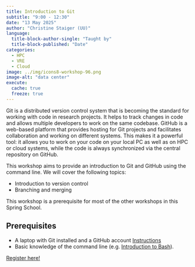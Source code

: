 ```yaml
---
title: Introduction to Git
subtitle: "9:00 - 12:30"
date: "13 May 2025"
author: "Christine Staiger (UU)"
language: 
  title-block-author-single: "Taught by"
  title-block-published: "Date"
categories:
  - HPC
  - VRE
  - Cloud
image: ../img/icons8-workshop-96.png
image-alt: "data center"
execute: 
  cache: true
  freeze: true
---
```


Git is a distributed version control system that is becoming the standard for working with code in research projects. It helps to track changes in code and allows multiple developers to work on the same codebase. GitHub is a web-based platform that provides hosting for Git projects and facilitates collaboration and working on different systems. This makes it a powerful tool: it allows you to work on your code on your local PC as well as on HPC or cloud systems, while the code is always synchronized via the central repository on GitHub.

This workshop aims to provide an introduction to Git and GitHub using the command line. We will cover the following topics:

- Introduction to version control
- Branching and merging

This workshop is a prerequisite for most of the other workshops in this Spring School.

## Prerequisites

- A laptop with Git installed and a GitHub account [Instructions](https://utrechtuniversity.github.io/workshop-computational-reproducibility/chapters/git-and-github.html)
- Basic knowledge of the command line (e.g. [Introduction to Bash](/programme/day-1)).

<a href="https://bookings.uu.nl/event/4346938" class="button">Register here!</a>